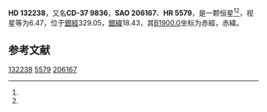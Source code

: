 {{Starbox begin
| name = HD 132238
}}
{{Starbox observe
| epoch = [[J2000.0|J2000.0]]
| constell = {{星座名待查}}<ref name=SIMBAD>{{cite web
 | url=http://simbad.u-strasbg.fr/simbad/sim-id?Ident=HR+5579
 | title=Pulsating variable Star
 | publisher=Centre de Données astronomiques de Strasbourg
 | work=SIMBAD
 | accessdate=2012-07-13
 | archive-date=2016-03-17
 | archive-url=https://web.archive.org/web/20160317063408/http://simbad.u-strasbg.fr/simbad/sim-id?Ident=HR+5579
 | dead-url=no
 }}</ref><ref name=DATA>{{cite web
 | url=http://vizier.u-strasbg.fr/viz-bin/VizieR-5?-out.add=.&-source=5050&-corr=PK=HR&-out.max=9999&HR=5579
 | title=VizieR Detailed Page
 | accessdate=2012-07-13
 | archive-date=2016-03-04
 | archive-url=https://web.archive.org/web/20160304200357/http://vizier.u-strasbg.fr/viz-bin/VizieR-5?-out.add=.&-source=5050&-corr=PK=HR&-out.max=9999&HR=5579
 | dead-url=no
 }}</ref>
| 星官 = 
| ra = {{RA|14|59|13.9}}<ref name=SIMBAD /><ref name=DATA />
| dec = {{DEC|-37|52|53}}<ref name=SIMBAD /><ref name=DATA />
| appmag_v = 6.47<ref name=SIMBAD /><ref name=DATA />
}}
{{Starbox character
| class = B8V<ref name=SIMBAD /><ref name=DATA />
| b-v = -0.08<ref name=SIMBAD /><ref name=DATA />
| u-b = <ref name=SIMBAD /><ref name=DATA />
| r-i = <ref name=SIMBAD /><ref name=DATA />
| variable = 
}}
{{Starbox astrometry
| radial_v = 
| prop_mo_ra = 15
| parallax = 
| p_error = 
}}
{{Starbox catalog
| names =CD-37 9836，[[SAO星表|SAO]] 206167，[[HD星表|HD]] 132238，[[HR星表|HR]] 5579}}
{{Starbox reference |Simbad=HR+5579}}
{{Starbox end}}

'''HD 132238'''，又名'''CD-37 9836'''，'''SAO 206167'''、'''HR 5579'''，是一颗恒星<ref name=SIMBAD /><ref name=DATA />，视星等为6.47，位于[[銀道座標系|銀經]]329.05，[[銀道座標系|銀緯]]18.43，其[[B1900.0|B1900.0]]坐标为赤經{{RA|14|52|54.9}}，赤緯{{DEC|-37|18.43|49}}。

== 参考文献 ==
{{reflist}}

{{star-stub}}

[[Category:HD和HDE天體|132238]]
[[Category:HR天體|5579]]
[[Category:SAO天體|206167]]